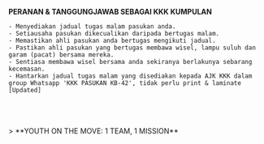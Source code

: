 
<GuideHeader id="18"/>

**PERANAN & TANGGUNGJAWAB SEBAGAI KKK KUMPULAN**
<br/>
````
- Menyediakan jadual tugas malam pasukan anda.
- Setiausaha pasukan dikecualikan daripada bertugas malam.
- Memastikan ahli pasukan anda bertugas mengikuti jadual.
- Pastikan ahli pasukan yang bertugas membawa wisel, lampu suluh dan garam (pacat) bersama mereka.
- Sentiasa membawa wisel bersama anda sekiranya berlakunya sebarang kecemasan.
- Hantarkan jadual tugas malam yang disediakan kepada AJK KKK dalam group Whatsapp 'KKK PASUKAN KB-42', tidak perlu print & laminate [Updated]
````
<br/>
<NextImage
    src="/images/guide/content/jadual-tugas.png"
    alt="jadual-tugas"
    width={600}
    height={200}
/>
<br/>
<br/>
> **YOUTH ON THE MOVE: 1 TEAM, 1 MISSION**